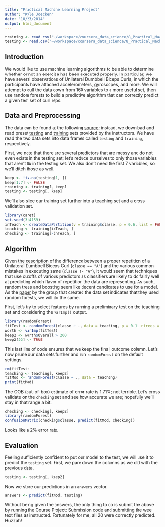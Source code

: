 ```yaml
---
title: "Practical Machine Learning Project"
author: "Kyle Joecken"
date: "10/23/2014"
output: html_document
---
```


```r
training <- read.csv("~/workspace/coursera_data_science/8_Practical_Machine_Learning/Project/pml-training.csv")
testing <- read.csv("~/workspace/coursera_data_science/8_Practical_Machine_Learning/Project/pml-testing.csv")
```

## Introduction

We would like to use machine learning algorithms to be able to determine whether
or not an exercise has been executed properly.  In particular, we have several
observations of Unilateral Dumbbell Biceps Curls, in which the participants have
attached accelerometers, gyroscopes, and more.  We will attempt to cull the data
down from 160 variables to a more useful set, then use random forests to build a
predictive algorithm that can correctly predict a given test set of curl reps.

## Data and Preprocessing

The data can be found at the following [source](http://groupware.les.inf.puc-rio.br/static/WLE/WearableComputing_weight_lifting_exercises_biceps_curl_variations.csv); instead, we download and read preset 
[testing](https://d396qusza40orc.cloudfront.net/predmachlearn/pml-testing.csv) and
[training](https://d396qusza40orc.cloudfront.net/predmachlearn/pml-training.csv)
sets provided by the instructors.  We have read the two data sets into data
frames called `testing` and `training`, respectively.

First, we note that there are several predictors that are messy and do not even
exists in the testing set; let's reduce ourselves to only those variables that
aren't `NA` in the testing set.  We also don't need the first 7 variables, so
we'll ditch those as well.

```r
keep <- !is.na(testing[1, ])
keep[1:7] <- FALSE
training <- training[, keep]
testing <- testing[, keep]
```

We'll also slice our training set further into a teaching set and a cross
validation set.

```r
library(caret)
set.seed(314159)
inTeach <- createDataPartition(y = training$classe, p = 0.6, list = FALSE)
teaching <- training[inTeach, ]
checking <- training[-inTeach, ]
```

## Algorithm

Given [the description](http://groupware.les.inf.puc-rio.br/har) of the
difference between a proper repetition of a Unilateral Dumbbell Biceps Curl
(`classe == "A"`) and the various common mistakes in executing same
(`classe != "A"`), it would seem that techniques that use cutoffs of various
predictors as classifiers are likely to do fairly well at predicting which flavor
of repetition the data are representing.  As such, random trees and boosting
seem like decent candidates to use for a model.  As the [paper](http://groupware.les.inf.puc-rio.br/public/papers/2013.Velloso.QAR-WLE.pdf) by the group that created the data set indicates that they used
random forests, we will do the same.

First, let's try to select features by running a preliminary test on the
teaching set and considering the `varImp()` output.

```r
library(randomForest)
fitTest <- randomForest(classe ~ ., data = teaching, p = 0.1, ntrees = 100)
worth <- varImp(fitTest)
keep2 <- worth$Overall > 200
keep2[53] <- TRUE
```

This last line of code ensures that we keep the final, outcome column.  Let's
now prune our data sets further and run `randomForest` on the default settings.

```r
rm(fitTest)
teaching <- teaching[, keep2]
fitMod <- randomForest(classe ~ ., data = teaching)
print(fitMod)
```

The OOB (out-of-box) estimate of error rate is 1.71%; not terrible.  Let's cross
validate on the `checking` set and see how accurate we are; hopefully we'll stay
in that range a bit.

```r
checking <- checking[, keep2]
library(randomForest)
confusionMatrix(checking$classe, predict(fitMod, checking))
```

Looks like a 2% error rate.

## Evaluation

Feeling sufficiently confident to put our model to the test, we will use it to
predict the `testing` set.  First, we pare down the columns as we did with the
previous data.

```r
testing <- testing[, keep2]
```

Now we store our predictions in an `answers` vector.

```r
answers <- predict(fitMod, testing)
```

Without being given the answers, the only thing to do is submit the above by
running the Course Project: Submission code and submitting the wee text files
as instructed.  Fortunately for me, all 20 were correctly predicted.  Huzzah!
